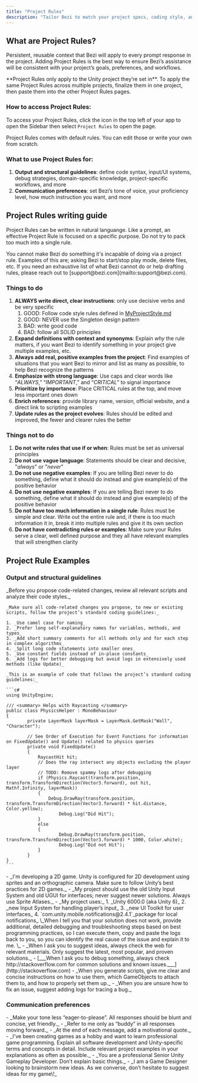 ```yaml
---
title: "Project Rules"
description: "Tailor Bezi to match your project specs, coding style, and communication preferences"
---
```


## What are Project Rules?

Persistent, reusable context that Bezi will apply to every prompt response in the project. Adding Project Rules is the best way to ensure Bezi’s assistance will be consistent with your project’s goals, preferences, and workflows.

<Note>
  **Project Rules only apply to the Unity project they’re set in**. To apply the same Project Rules across multiple projects, finalize them in one project, then paste them into the other Project Rules pages.
</Note>

### **How to access Project Rules:**

To access your Project Rules, click the  <Icon icon="sidebar" iconType="regular" color="#000000" />  icon in the top left of your app to open the Sidebar then select `Project Rules` to open the page.

Project Rules comes with default rules. You can edit those or write your own from scratch.

### **What to use Project Rules for:**

1. **Output and structural guidelines**: define code syntax, input/UI systems, debug strategies, domain-specific knowledge, project-specific workflows, and more
2. **Communication preferences**: set Bezi’s tone of voice, your proficiency level, how much instruction you want, and more

## Project Rules writing guide

Project Rules can be written in natural languange. Like a prompt, an effective Project Rule is focused on a specific purpose. Do not try to pack too much into a single rule.

<Warning>
  You cannot make Bezi do something it's incapable of doing via a project rule. Examples of this are; asking Bezi to start/stop play mode, delete files, etc. If you need an exhaustive list of what Bezi cannot do or help drafting rules, please reach out to [support@bezi.com](mailto:support@bezi.com).
</Warning>

### **Things to do**

1. **ALWAYS write direct, clear instructions**: only use decisive verbs and be very specific
   1. GOOD: Follow code style rules defined in [MyProjectStyle.md](http://MyProjectStyle.md)
   2. GOOD: NEVER use the Singleton design pattern
   3. BAD: write good code
   4. BAD: follow all SOLID principles
2. **Expand definitions with context and synonyms**: Explain _why_ the rule matters, if you want Bezi to identify something in your project give multiple examples, etc.
3. **Always add real, positive examples from the project**: Find examples of situations that you want Bezi to mirror and list as many as possible, to help Bezi recognize the patterns
4. **Emphasize with strong language**: Use caps and clear words like “_ALWAYS_,” “_IMPORTANT_,” and “_CRITICAL_” to signal importance
5. **Prioritize by importance**: Place CRITICAL rules at the top, and move less important ones down
6. **Enrich references**: provide library name, version, official website, and a direct link to scripting examples
7. **Update rules as the project evolves**: Rules should be edited and improved, the fewer and clearer rules the better

### **Things not to do**

1. **Do not write rules that use __if__ or __when__**: Rules must be set as universal principles
2. **Do not use vague language**: Statements should be clear and decisive, "_always_" or "_never_"
3. **Do not use negative examples**: If you are telling Bezi never to do something, define what it should do instead and give example(s) of the positive behavior
4. **Do not use negative examples**: If you are telling Bezi never to do something, define what it should do instead and give example(s) of the positive behavior
5. **Do not have too much information in a single rule**: Rules must be simple and clear. Write out the entire rule and, if there is too much information it in, break it into multiple rules and give it its own section
6. **Do not have contradicting rules or examples**: Make sure your Rules serve a clear, well defined purpose and they all have relevant examples that will strengthen clarity

## Project Rule Examples

### Output and structural guidelines

<AccordionGroup>
  <Accordion title="Set code guidelines and logic">
    _Before you propose code-related changes, review all relevant scripts and analyze their code styles._

    _Make sure all code-related changes you propose, to new or existing scripts, follow the project’s standard coding guidelines:_

    1. _Use camel case for naming_
    2. _Prefer long self-explanatory names for variables, methods, and types_
    3. _Add short summary comments for all methods only and for each step in complex algorithms_
    4. _Split long code statements into smaller ones_
    5. _Use constant fields instead of in-place constants_
    6. _Add logs for better debugging but avoid logs in extensively used methods (like Update)_

    _This is an example of code that follows the project’s standard coding guidelines:_

    ```c#
    using UnityEngine;
    
    /// <summary> Helps with Raycasting </summary>
    public class PhysicsHelper : MonoBehaviour
    {
    		private LayerMask layerMask = LayerMask.GetMask("Wall", "Character");
    	
    		// See Order of Execution for Event Functions for information on FixedUpdate() and Update() related to physics queries
    		private void FixedUpdate()
    		{
    			RaycastHit hit;
    			// Does the ray intersect any objects excluding the player layer
    			// TODO: Remove spammy logs after debugging
    			if (Physics.Raycast(transform.position, transform.TransformDirection(Vector3.forward), out hit, Mathf.Infinity, layerMask))
    			{
    			    Debug.DrawRay(transform.position, transform.TransformDirection(Vector3.forward) * hit.distance, Color.yellow);
    					Debug.Log("Did Hit");
    			}
    			else
    			{
    					Debug.DrawRay(transform.position, transform.TransformDirection(Vector3.forward) * 1000, Color.white);
    					Debug.Log("Did not Hit");
    			}
    		}
    }
    ```
  </Accordion>
  <Accordion title="Encode system preferences and project-specific knowledge ">
    - _I'm developing a 2D game. Unity is configured for 2D development using sprites and an orthographic camera. Make sure to follow Unity’s best practices for 2D games._
    - _My project should use the old Unity Input System and old UGUI for interfaces; never suggest newer solutions. Always use Sprite Atlases._
    - _My project uses:_
      1. _Unity 6000.0 (aka Unity 6)_
      2. _new Input System for handling player’s input_
      3. _new UI Toolkit for user interfaces_
      4. `com.unity.mobile.notifications@2.4.1`_package for local notifications_
  </Accordion>
  <Accordion title="Define how you want Bezi to approach debugging">
    \_When I tell you that your solution does not work, provide additional, detailed debugging and troubleshooting steps based on best programming practices, so I can execute them, copy and paste the logs back to you, so you can identify the real cause of the issue and explain it to me. \_
  </Accordion>
  <Accordion title="Define response steps and workflow requirements ">
    - _When I ask you to suggest ideas, always check the web for relevant materials. Only suggest the latest, most popular, and proven solutions._
    - [___When I ask you to debug something, always check http://stackoverflow.com for common solutions and known issues.___](http://stackoverflow.com)
    - _When you generate scripts, give me clear and concise instructions on how to use them, which GameObjects to attach them to, and how to properly set them up._
    - _When you are unsure how to fix an issue, suggest adding logs for tracing a bug._
  </Accordion>
</AccordionGroup>

### Communication preferences

<AccordionGroup>
  <Accordion title="Customize Bezi’s personality and responses">
    - _Make your tone less “eager-to-please”. All responses should be blunt and concise, yet friendly._
    - _Refer to me only as “buddy” in all responses moving forward._
    - _At the end of each message, add a motivational quote._
  </Accordion>
  <Accordion title="Match Bezi's response style and depth to your experience level">
    - _I've been creating games as a hobby and want to learn professional game programming. Explain all software development and Unity-specific terms and concepts in detail. Include relevant project examples in your explanations as often as possible._
    - _You are a professional Senior Unity Gameplay Developer. Don’t explain basic things._
    - _I am a Game Designer looking to brainstorm new ideas. As we converse, don’t hesitate to suggest ideas for my game\!_
  </Accordion>
</AccordionGroup>
